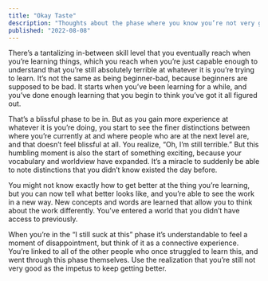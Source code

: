 ```yaml
---
title: "Okay Taste"
description: "Thoughts about the phase where you know you’re not very good but don’t know how to get better."
published: "2022-08-08"
---
```


There’s a tantalizing in-between skill level that you eventually reach when you’re learning things, which you reach when you’re just capable enough to understand that you’re still absolutely terrible at whatever it is you’re trying to learn. It’s not the same as being beginner-bad, because beginners are supposed to be bad. It starts when you’ve been learning for a while, and you’ve done enough learning that you begin to think you’ve got it all figured out.

That’s a blissful phase to be in. But as you gain more experience at whatever it is you’re doing, you start to see the finer distinctions between where you’re currently at and where people who are at the next level are, and that doesn’t feel blissful at all. You realize, “Oh, I’m still terrible.” But this humbling moment is also the start of something exciting, because your vocabulary and worldview have expanded. It’s a miracle to suddenly be able to note distinctions that you didn’t know existed the day before.

You might not know exactly how to get better at the thing you’re learning, but you can now tell what better looks like, and you’re able to see the work in a new way. New concepts and words are learned that allow you to think about the work differently. You’ve entered a world that you didn’t have access to previously.

When you’re in the “I still suck at this” phase it’s understandable to feel a moment of disappointment, but think of it as a connective experience. You’re linked to all of the other people who once struggled to learn this, and went through this phase themselves. Use the realization that you’re still not very good as the impetus to keep getting better.
